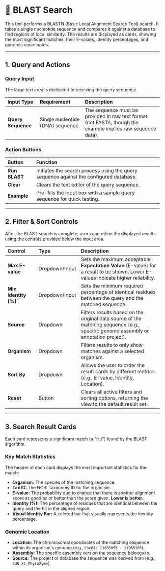 # 🔬 BLAST Search

This tool performs a BLASTN (Basic Local Alignment Search Tool) search. It takes a single nucleotide sequence and compares it against a database to find regions of local similarity. The results are displayed as cards, showing the most significant matches, their E-values, identity percentages, and genomic coordinates.

---

## 1. Query and Actions

### Query Input

The large text area is dedicated to receiving the query sequence.

| Input Type | Requirement | Description |
| :--- | :--- | :--- |
| **Query Sequence** | Single nucleotide (DNA) sequence. | The sequence must be provided in raw text format (not FASTA, though the example implies raw sequence data). |

### Action Buttons

| Button | Function |
| :--- | :--- |
| **Run BLAST** | Initiates the search process using the query sequence against the configured database. |
| **Clear** | Clears the text editor of the query sequence. |
| **Example** | Pre-fills the input box with a sample query sequence for quick testing. |

---

## 2. Filter & Sort Controls

After the BLAST search is complete, users can refine the displayed results using the controls provided below the input area.

| Control | Type | Description |
| :--- | :--- | :--- |
| **Max E-value** | Dropdown/Input | Sets the maximum acceptable **Expectation Value** (E-value) for a result to be shown. Lower E-values indicate higher reliability. |
| **Min Identity (%)** | Dropdown/Input | Sets the minimum required percentage of identical residues between the query and the matched sequence. |
| **Source** | Dropdown | Filters results based on the original data source of the matching sequence (e.g., specific genome assembly or annotation project). |
| **Organism** | Dropdown | Filters results to only show matches against a selected organism. |
| **Sort By** | Dropdown | Allows the user to order the result cards by different metrics (e.g., E-value, Identity, Location). |
| **Reset** | Button | Clears all active filters and sorting options, returning the view to the default result set. |

---

## 3. Search Result Cards

Each card represents a significant match (a "Hit") found by the BLAST algorithm.

### Key Match Statistics

The header of each card displays the most important statistics for the match:

* **Organism:** The species of the matching sequence.
* **Tax ID:** The NCBI Taxonomy ID for the organism.
* **E-value:** The probability due to chance that there is another alignment score as good as or better than the score given. **Lower is better.**
* **Identity (%):** The percentage of residues that are identical between the query and the hit in the aligned region.
* **Visual Identity Bar:** A colored bar that visually represents the identity percentage.

### Genomic Location

* **Location:** The chromosomal coordinates of the matching sequence within its organism's genome (e.g., `Chr01: 11065053 - 11065160`).
* **Assembly:** The specific assembly version the sequence belongs to.
* **Source:** The project or database the sequence was derived from (e.g., `SUN_X2`, `PhytoZyme`).

